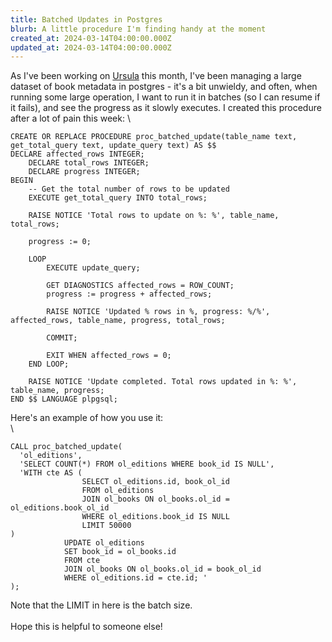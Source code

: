 ```yaml
---
title: Batched Updates in Postgres
blurb: A little procedure I'm finding handy at the moment
created_at: 2024-03-14T04:00:00.000Z
updated_at: 2024-03-14T04:00:00.000Z
---
```


As I've been working on [Ursula](/posts/Ursula-Development-Log-1 "Ursula") this month, I've been managing a large dataset of book metadata in postgres - it's a bit unwieldy, and often, when running some large operation, I want to run it in batches (so I can resume if it fails), and see the progress as it slowly executes. I created this procedure after a lot of pain this week: \


```pgsql
CREATE OR REPLACE PROCEDURE proc_batched_update(table_name text, get_total_query text, update_query text) AS $$
DECLARE affected_rows INTEGER;
    DECLARE total_rows INTEGER;
    DECLARE progress INTEGER;
BEGIN
    -- Get the total number of rows to be updated
    EXECUTE get_total_query INTO total_rows;

    RAISE NOTICE 'Total rows to update on %: %', table_name, total_rows;

    progress := 0;

    LOOP
        EXECUTE update_query;

        GET DIAGNOSTICS affected_rows = ROW_COUNT;
        progress := progress + affected_rows;

        RAISE NOTICE 'Updated % rows in %, progress: %/%', affected_rows, table_name, progress, total_rows;

        COMMIT;

        EXIT WHEN affected_rows = 0;
    END LOOP;

    RAISE NOTICE 'Update completed. Total rows updated in %: %', table_name, progress;
END $$ LANGUAGE plpgsql;
```

Here's an example of how you use it:\
\


```pgsql
CALL proc_batched_update(
  'ol_editions',
  'SELECT COUNT(*) FROM ol_editions WHERE book_id IS NULL',
  'WITH cte AS (
                SELECT ol_editions.id, book_ol_id
                FROM ol_editions
                JOIN ol_books ON ol_books.ol_id = ol_editions.book_ol_id
                WHERE ol_editions.book_id IS NULL
                LIMIT 50000
)
            UPDATE ol_editions
            SET book_id = ol_books.id
            FROM cte
            JOIN ol_books ON ol_books.ol_id = book_ol_id
            WHERE ol_editions.id = cte.id; '
);
```

Note that the LIMIT in here is the batch size.\
\
Hope this is helpful to someone else! 
